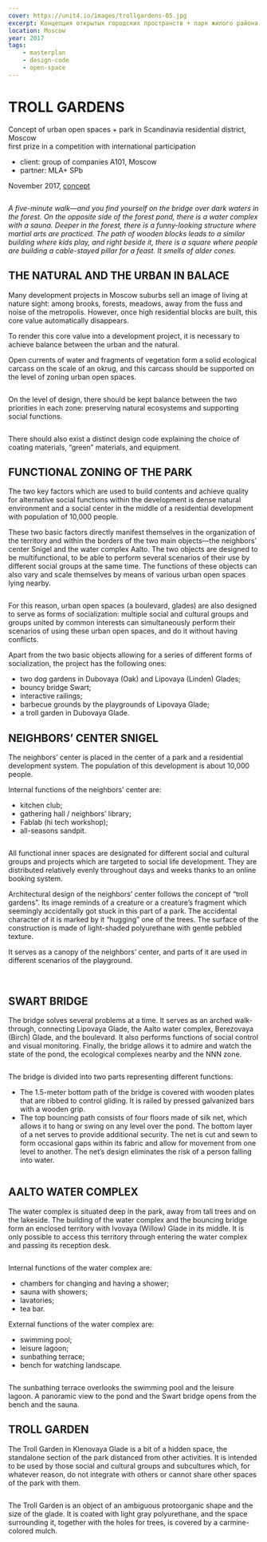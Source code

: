 ```yaml
---
cover: https://unit4.io/images/trollgardens-05.jpg
excerpt: Концепция открытых городских пространств + парк жилого района Скандинавия, Москва
location: Moscow
year: 2017
tags:
    - masterplan
    - design-code
    - open-space
---
```


# TROLL GARDENS

Concept of urban open spaces + park in Scandinavia residential district, Moscow <br/>
first prize in a competition with international participation

- client: group of companies А101, Moscow
- partner: MLA+ SPb

November 2017, <a href="https://issuu.com/unit4/docs/troll_gardens" target="_blank">concept</a>

<Image src="/images/trollgardens-03.jpg" width={1280} height={731} alt="" />

_A five-minute walk—and you find yourself on the bridge over dark waters in the forest. On the opposite side of the forest pond, there is a water complex with a sauna. Deeper in the forest, there is a funny-looking structure where martial arts are practiced. The path of wooden blocks leads to a similar building where kids play, and right beside it, there is a square where people are building a cable-stayed pillar for a feast. It smells of alder cones._


## THE NATURAL AND THE URBAN IN BALACE

Many development projects in Moscow suburbs sell an image of living at nature sight: among brooks, forests, meadows, away from the fuss and noise of the metropolis. However, once high residential blocks are built, this core value automatically disappears.

To render this core value into a development project, it is necessary to achieve balance between the urban and the natural.

Open currents of water and fragments of vegetation form a solid ecological carcass on the scale of an okrug, and this carcass should be supported on the level of zoning urban open spaces.

<Image src="/images/trollgardens-01.jpg" width={1280} height={435} alt="" />

On the level of design, there should be kept balance between the two priorities in each zone: preserving natural ecosystems and supporting social functions.

<Image src="/images/trollgardens-02.jpg" width={2000} height={607} alt="" />

There should also exist a distinct design code explaining the choice of coating materials, “green” materials, and equipment.


## FUNCTIONAL ZONING OF THE PARK

The two key factors which are used to build contents and achieve quality for alternative social functions within the development is dense natural environment and a social center in the middle of a residential development with population of 10,000 people.

These two basic factors directly manifest themselves in the organization of the territory and within the borders of the two main objects—the neighbors’ center Snigel and the water complex Aalto. The two objects are designed to be multifunctional, to be able to perform several scenarios of their use by different social groups at the same time. The functions of these objects can also vary and scale themselves by means of various urban open spaces lying nearby.

<Image src="/images/trollgardens-12.jpg" width={2121} height={1556} alt="" />

For this reason, urban open spaces (a boulevard, glades) are also designed to serve as forms of socialization: multiple social and cultural groups and groups united by common interests can simultaneously perform their scenarios of using these urban open spaces, and do it without having conflicts.

Apart from the two basic objects allowing for a series of different forms of socialization, the project has the following ones:
- two dog gardens in Dubovaya (Oak) and Lipovaya (Linden) Glades;
- bouncy bridge Swart;
- interactive railings;
- barbecue grounds by the playgrounds of Lipovaya Glade;
- a troll garden in Dubovaya Glade.


## NEIGHBORS’ CENTER SNIGEL

The neighbors’ center is placed in the center of a park and a residential development system. The population of this development is about 10,000 people.

Internal functions of the neighbors’ center are:
- kitchen club;
- gathering hall / neighbors’ library;
- Fablab (hi tech workshop);
- all-seasons sandpit.

<Image src="/images/trollgardens-04.jpg" width={1280} height={905} alt="" />

All functional inner spaces are designated for different social and cultural groups and projects which are targeted to social life development. They are distributed relatively evenly throughout days and weeks thanks to an online booking system.

Architectural design of the neighbors’ center follows the concept of “troll gardens”. Its image reminds of a creature or a creature’s fragment which seemingly accidentally got stuck in this part of a park. The accidental character of it is marked by it “hugging” one of the trees. The surface of the construction is made of light-shaded polyurethane with gentle pebbled texture.

It serves as a canopy of the neighbors’ center, and parts of it are used in different scenarios of the playground.

<Carousel effect='crossfade'>
	<Image src="/images/trollgardens-05.jpg" alt="" />
	<Image src="/images/trollgardens-06_1.jpg" alt="" />
	<Image src="/images/trollgardens-06_2.jpg" alt="" />
</Carousel>

## SWART BRIDGE

The bridge solves several problems at a time. It serves as an arched walk-through, connecting Lipovaya Glade, the Aalto water complex, Berezovaya (Birch) Glade, and the boulevard. It also performs functions of social control and visual monitoring. Finally, the bridge allows it to admire and watch the state of the pond, the ecological complexes nearby and the NNN zone.

<Image src="/images/trollgardens-09.jpg" width={1280} height={905} alt="" />

The bridge is divided into two parts representing different functions:
- The 1.5-meter bottom path of the bridge is covered with wooden plates that are ribbed to control gliding. It is railed by pressed galvanized bars with a wooden grip.
- The top bouncing path consists of four floors made of silk net, which allows it to hang or swing on any level over the pond. The bottom layer of a net serves to provide additional security. The net is cut and sewn to form occasional gaps within its fabric and allow for movement from one level to another. The net’s design eliminates the risk of a person falling into water.

<Image src="/images/trollgardens-10.jpg" width={1280} height={731} alt="" />

## AALTO WATER COMPLEX

The water complex is situated deep in the park, away from tall trees and on the lakeside. The building of the water complex and the bouncing bridge form an enclosed territory with Ivovaya (Willow) Glade in its middle. It is only possible to access this territory through entering the water complex and passing its reception desk.

<Image src="/images/trollgardens-08.jpg" width={1280} height={905} alt="" />

Internal functions of the water complex are:
- chambers for changing and having a shower;
- sauna with showers;
- lavatories;
- tea bar.

External functions of the water complex are:
- swimming pool;
- leisure lagoon;
- sunbathing terrace;
- bench for watching landscape.

<Image src="/images/trollgardens-11.jpg" width={1280} height={731} alt="" />

The sunbathing terrace overlooks the swimming pool and the leisure lagoon. A panoramic view to the pond and the Swart bridge opens from the bench and the sauna.


## TROLL GARDEN

The Troll Garden in Klenovaya Glade is a bit of a hidden space, the standalone section of the park distanced from other activities. It is intended to be used by those social and cultural groups and subcultures which, for whatever reason, do not integrate with others or cannot share other spaces of the park with them.

<Image src="/images/trollgardens-16.jpg" width={2481} height={1550} alt="" />

The Troll Garden is an object of an ambiguous protoorganic shape and the size of the glade. It is coated with light gray polyurethane, and the space surrounding it, together with the holes for trees, is covered by a carmine-colored mulch.

